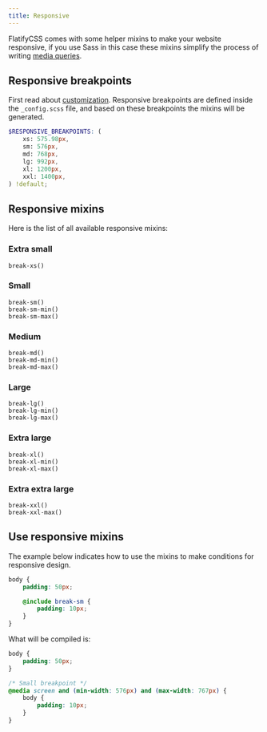 ```yaml
---
title: Responsive
---
```


FlatifyCSS comes with some helper mixins to make your website responsive, if you use Sass in this case these mixins simplify the process of writing [media queries](https://developer.mozilla.org/en-US/docs/Web/CSS/Media_Queries/Using_media_queries).

## Responsive breakpoints

First read about [customization](/docs/overview/customization). Responsive breakpoints are defined inside the `_config.scss` file, and based on these breakpoints the mixins will be generated.

```scss title="_config.scss"
$RESPONSIVE_BREAKPOINTS: (
	xs: 575.98px,
	sm: 576px,
	md: 768px,
	lg: 992px,
	xl: 1200px,
	xxl: 1400px,
) !default;
```

## Responsive mixins

Here is the list of all available responsive mixins:

### Extra small

`break-xs()`

### Small

`break-sm()`  
`break-sm-min()`  
`break-sm-max()`

### Medium

`break-md()`  
`break-md-min()`  
`break-md-max()`

### Large

`break-lg()`  
`break-lg-min()`  
`break-lg-max()`

### Extra large

`break-xl()`  
`break-xl-min()`  
`break-xl-max()`

### Extra extra large

`break-xxl()`  
`break-xxl-max()`

## Use responsive mixins

The example below indicates how to use the mixins to make conditions for responsive design.

```scss title="custom-style.scss"
body {
	padding: 50px;

	@include break-sm {
		padding: 10px;
	}
}
```

What will be compiled is:

```css title="custom-style.css"
body {
	padding: 50px;
}

/* Small breakpoint */
@media screen and (min-width: 576px) and (max-width: 767px) {
	body {
		padding: 10px;
	}
}
```
